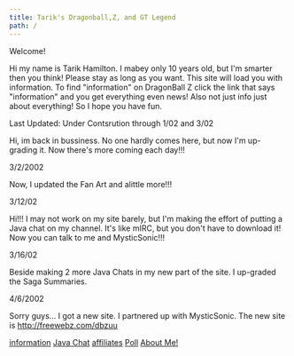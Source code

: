 ```yaml
---
title: Tarik's Dragonball,Z, and GT Legend
path: /
---
```




Welcome!

Hi my name is Tarik Hamilton. I mabey only 10 years old, but I'm smarter then you think! Please stay as long as you want. This site will load you with information. To find "information" on DragonBall Z click the link that says "information" and you get everything even news! Also not just info just about everything! So I hope you have fun.

Last Updated: Under Contsrution through 1/02 and 3/02

Hi, im back in bussiness. No one hardly comes here, but now I'm up-grading it. Now there's more coming each day!!!

3/2/2002

Now, I updated the Fan Art and alittle more!!!

3/12/02

Hi!!! I may not work on my site barely, but I'm making the effort of putting a Java chat on my channel. It's like mIRC, but you don't have to download it! Now you can talk to me and MysticSonic!!!

3/16/02

Beside making 2 more Java Chats in my new part of the site. I up-graded the Saga Summaries.

4/6/2002

Sorry guys... I got a new site. I partnered up with MysticSonic. The new site is http://freewebz.com/dbzuu

[information](/infoscreen.html) 
[Java Chat](/javachatinstructions.html)
[affiliates](/javachatinstructions.html)
[Poll](/javachatinstructions.html)
[About Me!](/aboutmeIM000116.JPG.html)

